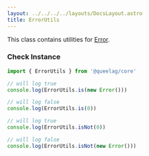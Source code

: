 ```yaml
---
layout: ../../../../layouts/DocsLayout.astro
title: ErrorUtils
---
```


This class contains utilities for [Error](https://developer.mozilla.org/en-US/docs/Web/JavaScript/Reference/Global_Objects/Error).

### Check Instance

```ts
import { ErrorUtils } from '@queelag/core'

// will log true
console.log(ErrorUtils.is(new Error()))

// will log false
console.log(ErrorUtils.is(0))

// will log true
console.log(ErrorUtils.isNot(0))

// will log false
console.log(ErrorUtils.isNot(new Error()))
```
